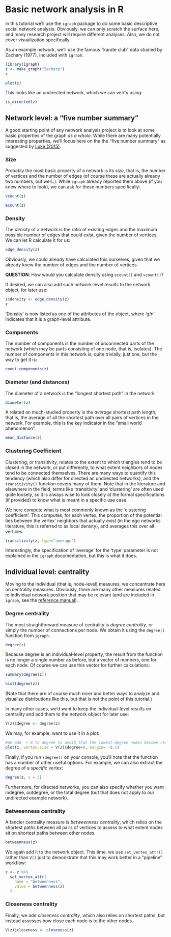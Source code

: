 # Basic network analysis in R

In this tutorial we'll use the `igraph` package to do some basic descriptive social network analysis. Obviously, we can only scratch the surface here, and many research project will require different analyses. Also, we do not cover visualization specifically. 

As an example network, we'll use the famous "karate club" data studied by Zachary (1977), included with `igraph`.

```r
library(igraph)
z <- make_graph("Zachary")
z
```

```r
plot(z)
```


This looks like an undirected network, which we can verify using:

```r
is_directed(z)
```


## Network level: a "five number summary"

A good starting point of any network analysis project is to look at some basic properties of the graph *as a whole*. While there are many potentially interesting properties, we'll focus here on the the "five number summary" as suggested by [Luke (2015)](https://link.springer.com/book/10.1007/978-3-319-23883-8).

### Size

Probably the most basic property of a network is its *size*, that is, the number of vertices and the number of edges (of course these are actually already two numbers, but well..). While `igraph` already reported them above (if you knew where to look), we can ask for these numbers specifically:

```r
vcount(z)
```


```r
ecount(z)
```



### Density

The *density* of a network is the ratio of existing edges and the maximum possible number of edges that could exist, given the number of vertices. We can let R calculate it for us:

```r
edge_density(z)
```

Obviously, we could already have calculated this ourselves, given that we already knew the number of edges and the number of vertices.

**QUESTION**: How would you calculate density using `ecount()` and `vcount()`?

If desired, we can also add such network-level results to the network object, for later use:

```r
z$density <- edge_density(z)
z
```
'Density' is now listed as one of the attributes of the object, where 'g/n' indicates that it is a graph-level attribute. 

### Components

The number of components is the number of unconnected parts of the network (which may be parts consisting of one node, that is, isolates). The number of components in this network is, quite trivially, just one, but the way to get it is:
```r
count_components(z)
```


### Diameter (and distances)
The diameter of a network is the "longest shortest path" in the network
```r
diameter(z)
```

A related an much-studied property is the *average* shortest path length, that is, the average of all the shortest path over all pairs of vertices in the network. For example, this is the key indicator in the "small world phenomenon".  

```r
mean_distance(z)
```



### Clustering Coefficient

Clustering, or transitivity, relates to the extent to which triangles tend to be closed in the network, or put differently, to what extent neighbors of nodes tend to be connected themselves. There are many ways to quantify this tendency (which also differ for directed an undirected networks), and the `transitivity()` function covers many of them. Note that in the literature and elsewhere in the field, terms like 'transitivity' and 'clustering'  are often used quite loosely, so it is always wise to look closely at the formal specifications (if provided) to know what is meant in a specific use case.

We here compute what is most commonly known as the 'clustering coefficient'. This computes, for each vertex, the proportion of the potential ties between the vertex' neighbors that actually exist (in the ego networks literature, this is referred to as local density), and averages this over all vertices.  

```r
transitivity(z, type="average")
```

Interestingly, the specification of 'average' for the 'type' parameter is not explained in the `igraph` documentation, but this is what it does. 

## Individual level: centrality

Moving to the individual (that is, node-level) measures, we concentrate here on centrality measures. Obviously, there are many other measures related to individual network position that may be relevant (and are included in `igraph`, see the [reference manual](https://r.igraph.org/reference/index.html#structural-properties)).

### Degree centrality

The most straightforward measure of centrality is *degree centrality*, or simply the number of connections per node. We obtain it using the `degree()` function from `igraph`:

```r
degree(z)
```

Because degree is an individual-level property, the result from the function is no longer a single number as before, but a vector of numbers, one for each node. Of course we can use this vector for further calculations:
```r
summary(degree(z))
```

```r
hist(degree(z))
```

(Note that there are of course much nicer and better ways to analyze and visualize distributions like this, but that is not the point of this tutorial.)

In many other cases, we'd want to keep the individual-level results on centrality and add them to the network object for later use: 

```r
V(z)$degree <- degree(z)
```


We may, for example, want to use it in a plot:

```r
#We add  + 8 to degree to avoid that the lowest-degree nodes become really small and specify margin = -0.1 to reduce the whitespace around the plot
plot(z, vertex.size = V(z)$degree+8, margin= -0.1)
```


Finally, if you run `?degree()` on your console, you'll note that the function has a number of other useful options. For example, we can also extract the degree of a  *specific*  vertex:

```r
degree(z, v = 3)
```

Furthermore, for directed networks, you can also specify whether you want indegree, outdegree, or the total degree (but that does not apply to our undirected example network).

### Betweenness centrality

A fancier centrality measure is *betweenness centrality*, which relies on the shortest paths between all pairs of vertices to assess to what extent nodes sit on shortest paths between other nodes. 

```r
betweenness(z)
```

We again add it to the network object. This time, we use `set_vertex_attr()` rather than `V()` just to demonstrate that this may work better in a "pipeline" workflow:


```r
z <- z %>% 
  set_vertex_attr(
    name = "betweenness",
    value = betweenness(z)
  )
```


### Closeness centrality

Finally, we add *closeness centrality*, which also relies on shortest paths, but instead assesses how close each node is to the other nodes.

```r
V(z)$closeness <- closeness(z)
```

